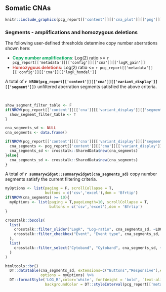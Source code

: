## Somatic CNAs

```r

knitr::include_graphics(pcg_report[['content']][['cna_plot']][['png']])

```

### Segments - amplifications and homozygous deletions

The following user-defined thresholds determine copy number aberrations shown here: 

* <span style="color:#00a65a"><b>Copy number amplifications</b></span>: Log(2) ratio >= `r pcg_report[['metadata']][['config']][['cna']][['logR_gain']]`
* <span style="color:#CD534C"><b>Homozygous deletions</b></span>: Log(2) ratio <= `r pcg_report[['metadata']][['config']][['cna']][['logR_homdel']]`

A total of __`r NROW(pcg_report[['content']][['cna']][['variant_display']][['segment']])`__ unfiltered aberration segments satisfied the above criteria.

<br>


```r
show_segment_filter_table <- F
if(NROW(pcg_report[['content']][['cna']][['variant_display']][['segment']]) > 0){
  show_segment_filter_table <- T
}

```


```r

cna_segments_sd <- NULL
cna_segments <- data.frame()

if(NROW(pcg_report[['content']][['cna']][['variant_display']][['segment']]) > 0){
  cna_segments <- pcg_report[['content']][['cna']][['variant_display']][['segment']] 
  cna_segments_sd <- crosstalk::SharedData$new(cna_segments)
}else{
  cna_segments_sd <- crosstalk::SharedData$new(cna_segments)
}

```

A total of __`r summarywidget::summarywidget(cna_segments_sd)`__ copy number segments satisfy the current filtering criteria.


```r

myOptions <- list(paging = F, scrollCollapse = T, 
                  buttons = c('csv','excel'),dom = 'Bfrtip')
if(NROW(cna_segments) >= 10){
  myOptions <- list(paging = T,pageLength=10, scrollCollapse = T, 
                    buttons = c('csv','excel'),dom = 'Bfrtip')
}

crosstalk::bscols(
  list(
    crosstalk::filter_slider("LogR", "Log-ratio", cna_segments_sd, ~LOG_R, ticks = F),
    crosstalk::filter_checkbox("Event", "Event type", cna_segments_sd, ~EVENT_TYPE)
  ),
  list(
    crosstalk::filter_select("Cytoband", "Cytoband", cna_segments_sd, ~CYTOBAND)
  )
)

htmltools::br()
  DT::datatable(cna_segments_sd, extensions=c("Buttons","Responsive"),escape = F, 
                options = myOptions) %>%
  DT::formatStyle('LOG_R',color='white', fontWeight = 'bold', `text-align` = 'center',
                  backgroundColor = DT::styleInterval(pcg_report[['metadata']][['config']][['cna']][['logR_homdel']], 
                                                                             c('#CD534C', '#00a65a')))

  
```

<br><br>
